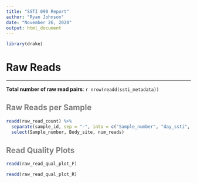 ```yaml
---
title: "SSTI 090 Report"
author: "Ryan Johnson"
date: "November 26, 2020"
output: html_document
---
```


```r
library(drake)
```

# Raw Reads

------------------------------------------------------------------------

**Total number of raw read pairs**: `r nrow(readd(ssti_metadata))`

## Raw Reads per Sample {style="color: gray"}
```r
readd(raw_read_count) %>% 
  separate(sample_id, sep = "-", into = c("Sample_number", "day_ssti", "Body_site")) %>% 
  select(Sample_number, Body_site, num_reads)
```


## Read Quality Plots {style="color: gray"}

```r
readd(raw_read_qual_plot_F)
```

```r
readd(raw_read_qual_plot_R)
```

